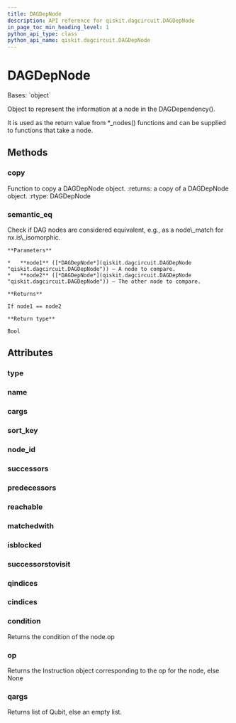 ```yaml
---
title: DAGDepNode
description: API reference for qiskit.dagcircuit.DAGDepNode
in_page_toc_min_heading_level: 1
python_api_type: class
python_api_name: qiskit.dagcircuit.DAGDepNode
---
```


# DAGDepNode

<Class id="qiskit.dagcircuit.DAGDepNode" github="https://github.com/qiskit/qiskit/tree/stable/0.23/qiskit/dagcircuit/dagdepnode.py" signature="DAGDepNode(type=None, op=None, name=None, qargs=(), cargs=(), condition=None, successors=None, predecessors=None, reachable=None, matchedwith=None, successorstovisit=None, isblocked=None, qindices=None, cindices=None, nid=- 1)">
  Bases: `object`

  Object to represent the information at a node in the DAGDependency().

  It is used as the return value from \*\_nodes() functions and can be supplied to functions that take a node.

  ## Methods

  ### copy

  <Function id="qiskit.dagcircuit.DAGDepNode.copy" signature="DAGDepNode.copy()">
    Function to copy a DAGDepNode object. :returns: a copy of a DAGDepNode object. :rtype: DAGDepNode
  </Function>

  ### semantic\_eq

  <Function id="qiskit.dagcircuit.DAGDepNode.semantic_eq" signature="static DAGDepNode.semantic_eq(node1, node2)">
    Check if DAG nodes are considered equivalent, e.g., as a node\_match for nx.is\_isomorphic.

    **Parameters**

    *   **node1** ([*DAGDepNode*](qiskit.dagcircuit.DAGDepNode "qiskit.dagcircuit.DAGDepNode")) – A node to compare.
    *   **node2** ([*DAGDepNode*](qiskit.dagcircuit.DAGDepNode "qiskit.dagcircuit.DAGDepNode")) – The other node to compare.

    **Returns**

    If node1 == node2

    **Return type**

    Bool
  </Function>

  ## Attributes

  ### type

  <Attribute id="qiskit.dagcircuit.DAGDepNode.type" name="type" />

  ### name

  <Attribute id="qiskit.dagcircuit.DAGDepNode.name" name="name" />

  ### cargs

  <Attribute id="qiskit.dagcircuit.DAGDepNode.cargs" name="cargs" />

  ### sort\_key

  <Attribute id="qiskit.dagcircuit.DAGDepNode.sort_key" name="sort_key" />

  ### node\_id

  <Attribute id="qiskit.dagcircuit.DAGDepNode.node_id" name="node_id" />

  ### successors

  <Attribute id="qiskit.dagcircuit.DAGDepNode.successors" name="successors" />

  ### predecessors

  <Attribute id="qiskit.dagcircuit.DAGDepNode.predecessors" name="predecessors" />

  ### reachable

  <Attribute id="qiskit.dagcircuit.DAGDepNode.reachable" name="reachable" />

  ### matchedwith

  <Attribute id="qiskit.dagcircuit.DAGDepNode.matchedwith" name="matchedwith" />

  ### isblocked

  <Attribute id="qiskit.dagcircuit.DAGDepNode.isblocked" name="isblocked" />

  ### successorstovisit

  <Attribute id="qiskit.dagcircuit.DAGDepNode.successorstovisit" name="successorstovisit" />

  ### qindices

  <Attribute id="qiskit.dagcircuit.DAGDepNode.qindices" name="qindices" />

  ### cindices

  <Attribute id="qiskit.dagcircuit.DAGDepNode.cindices" name="cindices" />

  ### condition

  <Attribute id="qiskit.dagcircuit.DAGDepNode.condition" name="condition">
    Returns the condition of the node.op
  </Attribute>

  ### op

  <Attribute id="qiskit.dagcircuit.DAGDepNode.op" name="op">
    Returns the Instruction object corresponding to the op for the node, else None
  </Attribute>

  ### qargs

  <Attribute id="qiskit.dagcircuit.DAGDepNode.qargs" name="qargs">
    Returns list of Qubit, else an empty list.
  </Attribute>
</Class>

